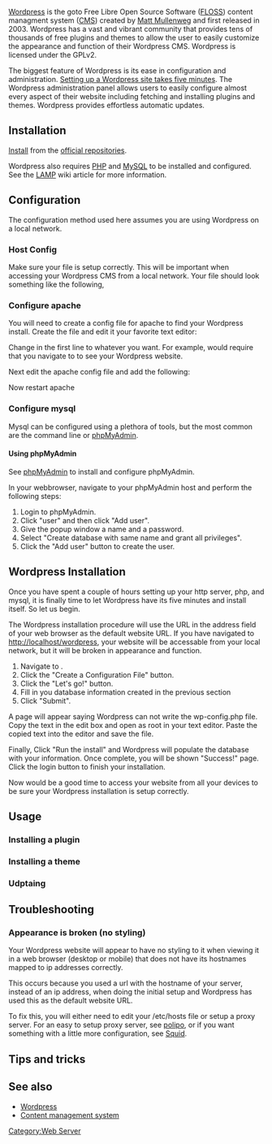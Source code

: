 [[Category:Web Server]]
{{Article summary start}}
{{Article summary text|Wordpress is an easy to setup and administer FLOSS content management system featuring a strong and vibrant community with thousands of plugins and themes.}}
{{Article summary heading|Related}}
{{Article summary wiki|LAMP}}
{{Article summary wiki|PHP}}
{{Article summary wiki|MySQL}}
{{Article summary wiki|phpMyAdmin}}
{{Article summary end}}

[http://wordpress.org Wordpress] is the goto Free Libre Open Source Software ([[Wikipedia:Free and open-source software|FLOSS]]) content managment system ([[Wikipedia:Content management system|CMS]]) created by [[Wikipedia:Matt Mullenweg|Matt Mullenweg]] and first released in 2003. Wordpress has a vast and vibrant community that provides tens of thousands of free plugins and themes to allow the user to easily customize the appearance and function of their Wordpress CMS. Wordpress is licensed under the GPLv2.

The biggest feature of Wordpress is its ease in configuration and administration. [http://codex.wordpress.org/Installing_WordPress Setting up a Wordpress site takes five minutes]. The Wordpress administration panel allows users to easily configure almost every aspect of their website including fetching and installing plugins and themes. Wordpress provides effortless automatic updates.

== Installation ==

[[pacman|Install]] {{pkg|wordpress}} from the [[official repositories]].

Wordpress also requires [[PHP]] and [[MySQL]] to be installed and configured. See the [[LAMP]] wiki article for more information.

{{note|As of August 2012, this article does not support using Wordpress with PostrgreSQL. Wordpress was designed to be used with mysql only. It is possible to use Wordpress with other databases such as PostgreSQL, through the use of a [http://wordpress.org/extend/plugins/postgresql-for-wordpress/ plugin] and a bit of work.}}

== Configuration ==

The configuration method used here assumes you are using Wordpress on a local network.

=== Host Config ===

Make sure your {{ic|/etc/hosts}} file is setup correctly. This will be important when accessing your Wordpress CMS from a local network. Your {{ic|/etc/hosts}} file should look something like the following,

{{bc|#<ip-address>   <hostname.domain.org>   <hostname>
127.0.0.1       lithium.kaboodle.net    localhost lithium
::1             lithium.kaboodle.net    localhost lithium}}

=== Configure apache ===

You will need to create a config file for apache to find your Wordpress install. Create the file and edit it your favorite text editor:

{{hc|# /etc/httpd/conf/extra/httpd-wordpress.conf|
Alias /wordpress "/usr/share/webapps/wordpress"
<Directory "/usr/share/webapps/wordpress">
	AllowOverride All
	Options FollowSymlinks
	Order allow,deny
	Allow from all
	php_admin_value open_basedir "/srv/:/tmp/:/usr/share/webapps/:/etc/webapps:$
</Directory>}}

Change {{ic|/wordpress}} in the first line to whatever you want. For example, {{ic|/myblog}} would require that you navigate to {{ic|http://hostname/myblog}} to see your Wordpress website.

Next edit the apache config file and add the following:

{{hc|# /etc/httpd/conf/httpd.conf|
...
Include conf/extra/httpd-wordpress.conf
...
}}

Now restart apache

{{bc|# rc.d restart httpd}}

=== Configure mysql ===

Mysql can be configured using a plethora of tools, but the most common are the command line or [http://www.phpmyadmin.net/home_page/index.php phpMyAdmin].

==== Using phpMyAdmin ====

See [[phpMyAdmin]] to install and configure phpMyAdmin.

In your webbrowser, navigate to your phpMyAdmin host and perform the following
steps:

# Login to phpMyAdmin.
# Click "user" and then click "Add user".
# Give the popup window a name and a password.
# Select "Create database with same name and grant all privileges".
# Click the "Add user" button to create the user.

== Wordpress Installation ==

Once you have spent a couple of hours setting up your http server, php, and mysql, it is finally time to let Wordpress have its five minutes and install itself. So let us begin.

The Wordpress installation procedure will use the URL in the address field of your web browser as the default website URL. If you have navigated to http://localhost/wordpress, your website will be accessable from your local network, but it will be broken in appearance and function.

# Navigate to {{ic|http://hostname/wordpress}}.
# Click the "Create a Configuration File" button.
# Click the "Let's go!" button.
# Fill in you database information created in the previous section
# Click "Submit".

{{note|If you installed Wordpress from the Official repository, then this setup procedure will not have the correct permissions to create the wp-config.php file used by Wordpress. You will have to do this step yourself as root using information Wordpress will provide.}}

A page will appear saying Wordpress can not write the wp-config.php file. Copy the text in the edit box and open {{ic|/usr/share/webapps/wordpress/wp-config.php}} as root in your text editor. Paste the copied text into the editor and save the file.

Finally, Click "Run the install" and Wordpress will populate the database with your information. Once complete, you will be shown "Success!" page. Click the login button to finish your installation.

Now would be a good time to access your website from all your devices to be sure your Wordpress installation is setup correctly.

== Usage ==

=== Installing a plugin ===

=== Installing a theme ===

=== Udptaing ===

== Troubleshooting ==

=== Appearance is broken (no styling) ===

Your Wordpress website will appear to have no styling to it when viewing it in a web browser (desktop or mobile) that does not have its hostnames mapped to ip addresses correctly.

This occurs because you used a url with the hostname of your server, instead of an ip address, when doing the initial setup and Wordpress has used this as the default website URL.

To fix this, you will either need to edit your /etc/hosts file or setup a proxy server. For an easy to setup proxy server, see [http://www.phpmyadmin.net/home_page/index.php polipo], or if you want something with a little more configuration, see [https://wiki.archlinux.org/index.php/Squid Squid].

== Tips and tricks ==

== See also ==
* [[Wikipedia:WordPress|Wordpress]]
* [[Wikipedia:Content management system|Content management system]]
